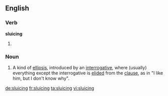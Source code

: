 ==English==

===Verb===
'''sluicing'''

# {{present participle of|sluice}}

===Noun===
{{en-noun|-}}

# {{linguistics}} A kind of [[ellipsis]], introduced by an [[interrogative]], where (usually) everything except the interrogative is [[elide]]d from the [[clause]], as in "I like him, but I don't know why".

[[de:sluicing]]
[[fr:sluicing]]
[[ta:sluicing]]
[[vi:sluicing]]